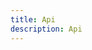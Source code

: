 ```yaml
---
title: Api
description: Api
---
```


<!--  this is basically a placeholder route and most of the magic happens in CustomPageFrame for reasons-->